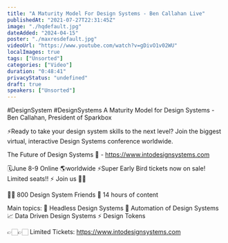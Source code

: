 ```yaml
---
title: "A Maturity Model For Design Systems - Ben Callahan Live"
publishedAt: "2021-07-27T22:31:45Z"
image: "./hqdefault.jpg"
dateAdded: "2024-04-15"
poster: "./maxresdefault.jpg"
videoUrl: "https://www.youtube.com/watch?v=gDivO1v02WU"
localImages: true
tags: ["Unsorted"]
categories: ["Video"]
duration: "0:48:41"
privacyStatus: "undefined"
draft: true
speakers: ["Unsorted"]
---
```

#DesignSystem #DesignSystems
A Maturity Model for Design Systems - Ben Callahan, President of Sparkbox

⚡️Ready to take your design system skills to the next level? 
Join the biggest virtual, interactive Design Systems conference worldwide.

The Future of Design Systems 🚀 - https://www.intodesignsystems.com

🗓️June 8-9 Online 🌎worldwide
⚡️Super Early Bird tickets now on sale! Limited seats!! ⚡️
Join us 🙌🏻

👋🏻 800 Design System Friends
🎨 14 hours of content

Main topics:
🎨 Headless Design Systems
🤖 Automation of Design Systems
📈 Data Driven Design Systems
⚡️ Design Tokens

👉🏻👉🏻 Limited Tickets: https://www.intodesignsystems.com

